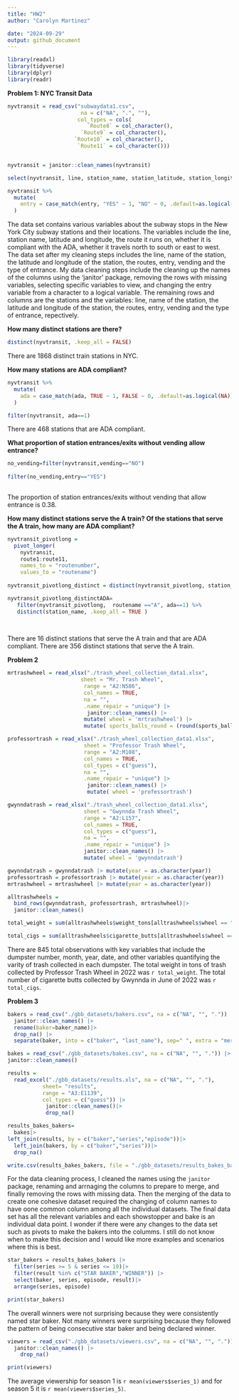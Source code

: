 ```yaml
---
title: "HW2"
author: "Carolyn Martinez"

date: "2024-09-29"
output: github_document
--- 
```


```r
library(readxl)
library(tidyverse)
library(dplyr)
library(readr)
```

**Problem 1: NYC Transit Data**
```r
nyvtransit = read_csv("subwaydata1.csv", 
                       na = c("NA", ".", ""),
                      col_types = cols(
                         `Route8` = col_character(),
                       `Route9` = col_character(),
                     `Route10` = col_character(),
                      `Route11` = col_character()))


nyvtransit = janitor::clean_names(nyvtransit)
```

```r
select(nyvtransit, line, station_name, station_latitude, station_longitude, route1:route11, entry, vending, entrance_type, ada)

nyvtransit %>%
  mutate(
    entry = case_match(entry, "YES" ~ 1, "NO" ~ 0, .default=as.logical(NA))
  )
```

The data set contains various variables about the subway stops in the New York City subway stations and their locations. The variables include the line, station name, latitude and longitude, the route it runs on, whether it is compliant with the ADA, whether it travels north to south or east to west. The data set after my cleaning steps includes the line, name of the station, the latitude and longitude of the station, the routes, entry, vending and the type of entrance. My data cleaning steps include the cleaning up the names of the columns using the 'janitor' package, removing the rows with missing variables, selecting specific variables to view, and changing the entry variable from a character to a logical variable. The remaining rows and columns are the stations and the variables: line, name of the station, the latitude and longitude of the station, the routes, entry, vending and the type of entrance, repectively. 

**How many distinct stations are there?**
```r

distinct(nyvtransit, .keep_all = FALSE)

```

There are 1868 distinct train stations in NYC. 

**How many stations are ADA compliant?**
```r

nyvtransit %>%
  mutate(
    ada = case_match(ada, TRUE ~ 1, FALSE ~ 0, .default=as.logical(NA))
  )

filter(nyvtransit, ada==1)

```
There are 468 stations that are ADA compliant. 

**What proportion of station entrances/exits without vending allow entrance?**

```r

no_vending=filter(nyvtransit,vending=="NO")
  
filter(no_vending,entry=="YES")
  

```

The proportion of station entrances/exits without vending that allow entrance is 0.38. 

**How many distinct stations serve the A train? Of the stations that serve the A train, how many are ADA compliant?**
```r

nyvtransit_pivotlong = 
  pivot_longer(
    nyvtransit, 
    route1:route11,
    names_to = "routenumber", 
    values_to = "routename")
  
nyvtransit_pivotlong_distinct = distinct(nyvtransit_pivotlong, station_name, .keep_all = TRUE)

nyvtransit_pivotlong_distinctADA=
   filter(nyvtransit_pivotlong,  routename =="A", ada==1) %>%
   distinct(station_name, .keep_all = TRUE )
  
  
```

There are 16 distinct stations that serve the A train and that are ADA compliant. There are 356 distinct stations that serve the A train. 

**Problem 2**

```r
mrtrashwheel = read_xlsx("./trash_wheel_collection_data1.xlsx", 
                       sheet = "Mr. Trash Wheel",
                        range = "A2:N586",
                        col_names = TRUE,
                        na = "",
                        .name_repair = "unique") |>
                         janitor::clean_names() |>
                        mutate( wheel = 'mrtrashwheel') |> 
                        mutate( sports_balls_round = (round(sports_balls)))

```

```r
professortrash = read_xlsx("./trash_wheel_collection_data1.xlsx", 
                        sheet = "Professor Trash Wheel",
                        range = "A2:M108",
                        col_names = TRUE,
                        col_types = c("guess"),
                        na = "",
                        .name_repair = "unique") |>
                         janitor::clean_names() |>
                         mutate( wheel = 'professortrash')
```

```r
gwynndatrash = read_xlsx("./trash_wheel_collection_data1.xlsx", 
                        sheet = "Gwynnda Trash Wheel",
                        range = "A2:L157",
                        col_names = TRUE,
                        col_types = c("guess"),
                        na = "",
                        .name_repair = "unique") |>
                        janitor::clean_names() |>
                        mutate( wheel = 'gwynndatrash')
```
```r
gwynndatrash = gwynndatrash |> mutate(year = as.character(year))
professortrash = professortrash |> mutate(year = as.character(year))
mrtrashwheel = mrtrashwheel |> mutate(year = as.character(year))
```

```r
alltrashwheels = 
  bind_rows(gwynndatrash, professortrash, mrtrashwheel)|>
  janitor::clean_names() 
```

```r
total_weight = sum(alltrashwheels$weight_tons[alltrashwheels$wheel == "professortrash"], na.rm = TRUE)

total_cigs = sum(alltrashwheels$cigarette_butts[alltrashwheels$wheel =="gwynndatrash"] [alltrashwheels$year == "2022"], na.rm=TRUE)
```

There are 845 total observations with key variables that include the dumpster number, month, year, date, and other variables quantifying the varity of trash collected in each dumpster. The total weight in tons of trash collected by Professor Trash Wheel in 2022 was `r total_weight`. The total number of cigarette butts collected by Gwynnda in June of 2022 was `r total_cigs`. 

**Problem 3**

```r

bakers = read_csv("./gbb_datasets/bakers.csv", na = c("NA", "", ".")) |> 
  janitor::clean_names() |>
  rename(baker=baker_name)|>
  drop_na() |>
  separate(baker, into = c("baker", "last_name"), sep=" ", extra = "merge", fill = "right")

bakes = read_csv("./gbb_datasets/bakes.csv", na = c("NA", "", ".")) |>
janitor::clean_names()

results =
  read_excel("./gbb_datasets/results.xls", na = c("NA", "", "."),
           sheet= "results",
           range = "A3:E1139",
           col_types = c("guess")) |>
            janitor::clean_names()|>
            drop_na()
```

```r

results_bakes_bakers=
  bakes|>
left_join(results, by = c("baker","series","episode"))|>
  left_join(bakers, by = c("baker","series"))|>
  drop_na()

write.csv(results_bakes_bakers, file = "./gbb_datasets/results_bakes_bakers.csv", row.names = FALSE)
```

For the data cleaning process, I cleaned the names using the `janitor` package, renaming and arrnaging the columns to prepare to merge, and finally removing the rows with missing data. Then the merging of the data to create one cohesive dataset required the changing of column names to have oone common column among all the individual datasets. The final data set has all the relevant variables and each showstopper and bake is an individual data point. I wonder if there were any changes to the data set such as pivots to make the bakers into the columms. I still do not know when to make this decision and I would like more examples and scenarios where this is best. 



```r
star_bakers = results_bakes_bakers |>
  filter(series >= 5 & series <= 10)|>
  filter(result %in% c("STAR BAKER","WINNER")) |>
  select(baker, series, episode, result)|>
  arrange(series, episode)

print(star_bakers)
```

The overall winners were not surprising because they were consistently named star baker. Not many winners were surprising because they followed the pattern of being consecutive star baker and being declared winner. 


```r
viewers = read_csv("./gbb_datasets/viewers.csv", na = c("NA", "", ".")) |> 
  janitor::clean_names() |>
    drop_na()

print(viewers)

```

The average viewership for season 1 is `r mean(viewers$series_1)` and for season 5 it is `r mean(viewers$series_5)`.




